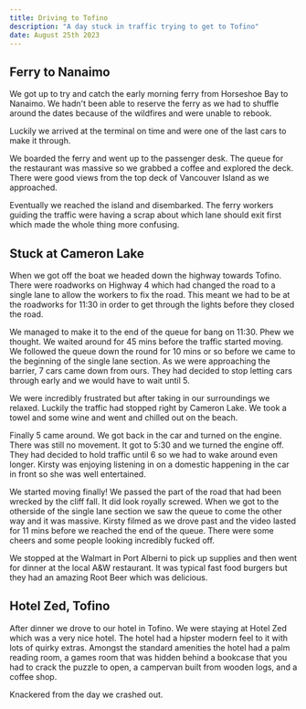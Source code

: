 ```yaml
---
title: Driving to Tofino
description: "A day stuck in traffic trying to get to Tofino"
date: August 25th 2023
---
```


## Ferry to Nanaimo

We got up to try and catch the early morning ferry from Horseshoe Bay to Nanaimo. We hadn't been able to reserve the ferry as we had to shuffle around the dates because of the wildfires and were unable to rebook.

Luckily we arrived at the terminal on time and were one of the last cars to make it through. 

We boarded the ferry and went up to the passenger desk. The queue for the restaurant was massive so we grabbed a coffee and explored the deck. There were good views from the top deck of Vancouver Island as we approached. 

Eventually we reached the island and disembarked. The ferry workers guiding the traffic were having a scrap about which lane should exit first which made the whole thing more confusing.

## Stuck at Cameron Lake

When we got off the boat we headed down the highway towards Tofino. There were roadworks on Highway 4 which had changed the road to a single lane to allow the workers to fix the road. This meant we had to be at the roadworks for 11:30 in order to get through the lights before they closed the road.

We managed to make it to the end of the queue for bang on 11:30. Phew we thought. We waited around for 45 mins before the traffic started moving. We followed the queue down the round for 10 mins or so before we came to the beginning of the single lane section. As we were approaching the barrier, 7 cars came down from ours. They had decided to stop letting cars through early and we would have to wait until 5.

We were incredibly frustrated but after taking in our surroundings we relaxed. Luckily the traffic had stopped right by Cameron Lake. We took a towel and some wine and went and chilled out on the beach. 

Finally 5 came around. We got back in the car and turned on the engine. There was still no movement. It got to 5:30 and we turned the engine off. They had decided to hold traffic until 6 so we had to wake around even longer. Kirsty was enjoying listening in on a domestic happening in the car in front so she was well entertained. 

We started moving finally! We passed the part of the road that had been wrecked by the cliff fall. It did look royally screwed. When we got to the otherside of the single lane section we saw the queue to come the other way and it was massive. Kirsty filmed as we drove past and the video lasted for 11 mins before we reached the end of the queue. There were some cheers and some people looking incredibly fucked off.

We stopped at the Walmart in Port Alberni to pick up supplies and then went for dinner at the local A&W restaurant. It was typical fast food burgers but they had an amazing Root Beer which was delicious.

## Hotel Zed, Tofino

After dinner we drove to our hotel in Tofino. We were staying at Hotel Zed which was a very nice hotel. The hotel had a hipster modern feel to it with lots of quirky extras. Amongst the standard amenities the hotel had a palm reading room, a games room that was hidden behind a bookcase that you had to crack the puzzle to open, a campervan built from wooden logs, and a coffee shop.

Knackered from the day we crashed out.
